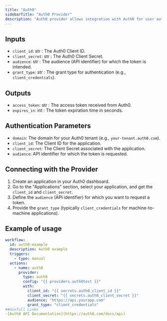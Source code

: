 ```yaml
---
title: "Auth0"
sidebarTitle: "Auth0 Provider"
description: "Auth0 provider allows integration with Auth0 for user authentication and authorization."
---
```


## Inputs

- `client_id`: str : The Auth0 Client ID.
- `client_secret`: str : The Auth0 Client Secret.
- `audience`: str : The audience (API identifier) for which the token is intended.
- `grant_type`: str : The grant type for authentication (e.g., `client_credentials`).

## Outputs

- `access_token`: str : The access token received from Auth0.
- `expires_in`: int : The token expiration time in seconds.

## Authentication Parameters

- `domain`: The domain for your Auth0 tenant (e.g., `your-tenant.auth0.com`).
- `client_id`: The Client ID for the application.
- `client_secret`: The Client Secret associated with the application.
- `audience`: API identifier for which the token is requested.

## Connecting with the Provider

1. Create an application in your Auth0 dashboard.
2. Go to the "Applications" section, select your application, and get the `client_id` and `client_secret`.
3. Define the `audience` (API identifier) for which you want to request a token.
4. Provide the `grant_type` (typically `client_credentials` for machine-to-machine applications).

## Example of usage

```yaml
workflow:
  id: auth0-example
  description: Auth0 example
  triggers:
    - type: manual
  actions:
    - name: auth0
      provider:
        type: auth0
        config: "{{ providers.auth0test }}"
        with:
          client_id: "{{ secrets.auth0_client_id }}"
          client_secret: "{{ secrets.auth0_client_secret }}"
          audience: "https://api.yourapp.com"
          grant_type: "client_credentials"
##Usefull Links
-[Auth0 API Documentation](https://auth0.com/docs/api)